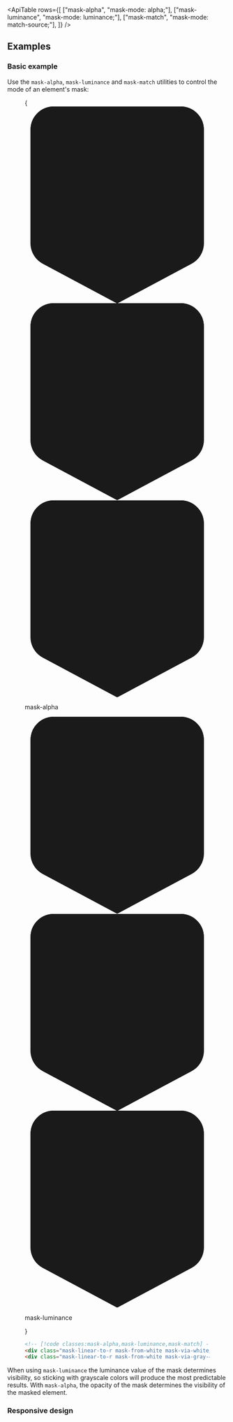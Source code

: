 

<svg className="sr-only">
  <defs>
    <pattern id="checkerboard" x="0.5" y="0" width="10" height="10" patternUnits="userSpaceOnUse">
      <rect x="0" y="0" width="5" height="5" fill="#fff" />
      <rect x="5" y="0" width="5" height="5" fill="#808080" />
      <rect x="0" y="5" width="5" height="5" fill="#808080" />
      <rect x="5" y="5" width="5" height="5" fill="#fff" />
    </pattern>
  </defs>
</svg>

<svg className="hidden">
  <symbol id="gradient-color-stop" viewBox="0 0 32 34">
    <path
      fill="url(#checkerboard)"
      stroke="#000"
      strokeOpacity=".05"
      d="M5 .5h22A3.5 3.5 0 0 1 30.5 4v19.6a3.5 3.5 0 0 1-1.853 3.088L16 33.433 3.353 26.688A3.5 3.5 0 0 1 1.5 23.6V4A3.5 3.5 0 0 1 5 .5Z"
    />
    <path
      fill="currentColor"
      d="M1 4a4 4 0 0 1 4-4h22a4 4 0 0 1 4 4v19.6a4 4 0 0 1-2.118 3.53L16 34 3.118 27.13A4 4 0 0 1 1 23.6V4Z"
    />
  </symbol>
</svg>

<ApiTable
  rows={[
    ["mask-alpha", "mask-mode: alpha;"],
    ["mask-luminance", "mask-mode: luminance;"],
    ["mask-match", "mask-mode: match-source;"],
  ]}
/>

## Examples

### Basic example

Use the `mask-alpha`, `mask-luminance` and `mask-match` utilities to control the mode of an element's mask:

<Figure>

<Example>
{

<div className="text-center font-mono text-sm font-medium text-gray-500 dark:text-gray-400">
  <div className="mx-5">
    <div className="relative h-[3.625rem]">
      <div className="absolute top-0 left-px -ml-3 flex h-12 flex-col items-center">
        <svg viewBox="0 0 32 34" className="w-7 flex-none text-white drop-shadow">
          <use href="#gradient-color-stop" />
        </svg>
        <div className="mt-2 h-2 w-0.5 bg-gray-900/30 dark:bg-white/30"></div>
      </div>
      <div className="absolute top-0 left-1/2 -ml-3 flex h-12 flex-col items-center">
        <svg viewBox="0 0 32 34" className="w-7 flex-none text-white/70 drop-shadow">
          <use href="#gradient-color-stop" />
        </svg>
        <div className="mt-2 h-2 w-0.5 bg-gray-900/30 dark:bg-white/30"></div>
      </div>
      <div className="absolute top-0 right-px -mr-3 flex h-12 flex-col items-center">
        <svg viewBox="0 0 32 34" className="w-7 flex-none text-transparent drop-shadow">
          <use href="#gradient-color-stop" />
        </svg>
        <div className="mt-2 h-2 w-0.5 bg-gray-900/30 dark:bg-white/30"></div>
      </div>
    </div>
    <div className="relative">
      <div className="relative z-10 h-24 rounded-lg bg-[url(https://images.unsplash.com/photo-1554629947-334ff61d85dc?ixid=MnwxMjA3fDB8MHxwaG90by1wYWdlfHx8fGVufDB8fHx8&ixlib=rb-1.2.1&auto=format&fit=crop&w=1000&h=1000&q=80)] mask-linear-to-r mask-from-white mask-via-white/70 mask-to-transparent bg-cover bg-center mask-alpha"></div>
      <Stripes className="absolute inset-0 rounded-lg" border />
    </div>
    <p className="mt-3">mask-alpha</p>
  </div>
  <div className="mx-5 mt-10">
    <div className="relative h-[3.625rem]">
      <div className="absolute top-0 left-px -ml-3 flex h-12 flex-col items-center">
        <svg viewBox="0 0 32 34" className="w-7 flex-none text-white drop-shadow">
          <use href="#gradient-color-stop" />
        </svg>
        <div className="mt-2 h-2 w-0.5 bg-gray-900/30 dark:bg-white/30"></div>
      </div>
      <div className="absolute top-0 left-1/2 -ml-3 flex h-12 flex-col items-center">
        <svg viewBox="0 0 32 34" className="w-7 flex-none text-gray-400 drop-shadow">
          <use href="#gradient-color-stop" />
        </svg>
        <div className="mt-2 h-2 w-0.5 bg-gray-900/30 dark:bg-white/30"></div>
      </div>
      <div className="absolute top-0 right-px -mr-3 flex h-12 flex-col items-center">
        <svg viewBox="0 0 32 34" className="w-7 flex-none text-black drop-shadow">
          <use href="#gradient-color-stop" />
        </svg>
        <div className="mt-2 h-2 w-0.5 bg-gray-900/30 dark:bg-white/30"></div>
      </div>
    </div>
    <div className="relative">
      <div className="relative z-10 h-24 rounded-lg bg-[url(https://images.unsplash.com/photo-1554629947-334ff61d85dc?ixid=MnwxMjA3fDB8MHxwaG90by1wYWdlfHx8fGVufDB8fHx8&ixlib=rb-1.2.1&auto=format&fit=crop&w=1000&h=1000&q=80)] mask-linear-to-r mask-from-white mask-via-gray-400 mask-to-black bg-cover bg-center mask-luminance"></div>
      <Stripes className="absolute inset-0 rounded-lg" border />
    </div>
    <p className="mt-3">mask-luminance</p>
  </div>
</div>

}

</Example>

```html
<!-- [!code classes:mask-alpha,mask-luminance,mask-match] -->
<div class="mask-linear-to-r mask-from-white mask-via-white/70 mask-to-transparent mask-alpha ..."></div>
<div class="mask-linear-to-r mask-from-white mask-via-gray-400 mask-to-black mask-luminance ..."></div>
```

</Figure>

When using `mask-luminance` the luminance value of the mask determines visibility, so sticking with grayscale colors will produce the most predictable results. With `mask-alpha`, the opacity of the mask determines the visibility of the masked element.

### Responsive design

<ResponsiveDesign property="mask-mode" defaultClass="mask-alpha" featuredClass="mask-luminance" />
